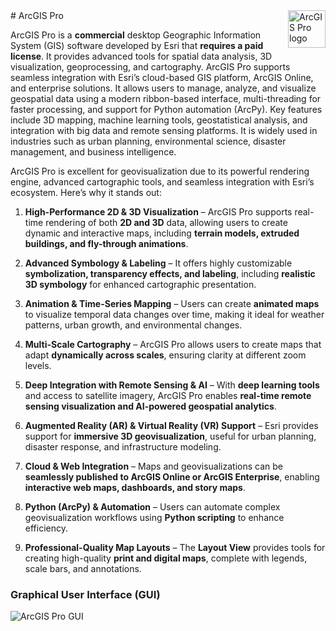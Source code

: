 <img src="/geovis-portfolio/portfolio/tools/ArcGIS/ArcGIS-Pro-logo.png" align="right" width="60px" alt="ArcGIS Pro logo"/>
# ArcGIS Pro

ArcGIS Pro is a **commercial** desktop Geographic Information System (GIS) software developed by Esri that **requires a paid license**.
It provides advanced tools for spatial data analysis, 3D visualization, geoprocessing, and cartography. 
ArcGIS Pro supports seamless integration with Esri’s cloud-based GIS platform, ArcGIS Online, and enterprise solutions. 
It allows users to manage, analyze, and visualize geospatial data using a modern ribbon-based interface, multi-threading for 
faster processing, and support for Python automation (ArcPy). Key features include 3D mapping, machine learning tools, 
geostatistical analysis, and integration with big data and remote sensing platforms. It is widely used in industries such as 
urban planning, environmental science, disaster management, and business intelligence.

ArcGIS Pro is excellent for geovisualization due to its powerful rendering engine, advanced cartographic tools, and seamless integration with Esri’s ecosystem. Here’s why it stands out:  

1. **High-Performance 2D & 3D Visualization** – ArcGIS Pro supports real-time rendering of both **2D and 3D** data, allowing users to create dynamic and interactive maps, including **terrain models, extruded buildings, and fly-through animations**.  

2. **Advanced Symbology & Labeling** – It offers highly customizable **symbolization, transparency effects, and labeling**, including **realistic 3D symbology** for enhanced cartographic presentation.  

3. **Animation & Time-Series Mapping** – Users can create **animated maps** to visualize temporal data changes over time, making it ideal for weather patterns, urban growth, and environmental changes.  

4. **Multi-Scale Cartography** – ArcGIS Pro allows users to create maps that adapt **dynamically across scales**, ensuring clarity at different zoom levels.  

5. **Deep Integration with Remote Sensing & AI** – With **deep learning tools** and access to satellite imagery, ArcGIS Pro enables **real-time remote sensing visualization and AI-powered geospatial analytics**.  

6. **Augmented Reality (AR) & Virtual Reality (VR) Support** – Esri provides support for **immersive 3D geovisualization**, useful for urban planning, disaster response, and infrastructure modeling.  

7. **Cloud & Web Integration** – Maps and geovisualizations can be **seamlessly published to ArcGIS Online or ArcGIS Enterprise**, enabling **interactive web maps, dashboards, and story maps**.  

8. **Python (ArcPy) & Automation** – Users can automate complex geovisualization workflows using **Python scripting** to enhance efficiency.  

9. **Professional-Quality Map Layouts** – The **Layout View** provides tools for creating high-quality **print and digital maps**, complete with legends, scale bars, and annotations.  


### Graphical User Interface (GUI)

![ArcGIS Pro GUI](/portfolio/tools/ArcGIS/ArcGIS-Pro-GUI.jpg)